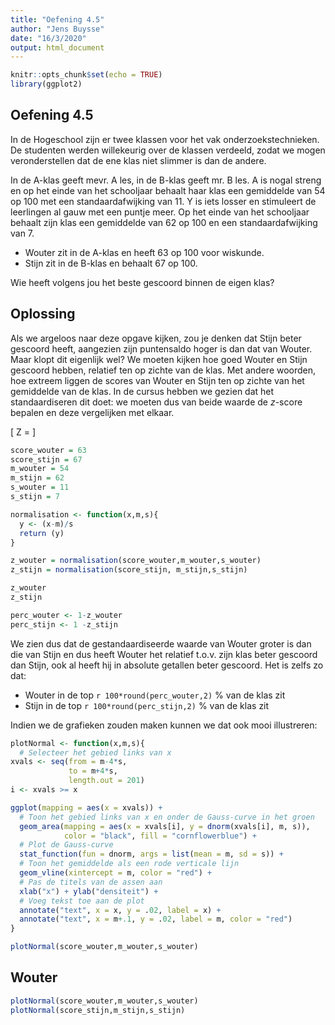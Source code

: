 ```yaml
---
title: "Oefening 4.5"
author: "Jens Buysse"
date: "16/3/2020"
output: html_document
---
```


```r
knitr::opts_chunk$set(echo = TRUE)
library(ggplot2)
```

## Oefening 4.5
In de Hogeschool zijn er twee klassen voor het vak onderzoekstechnieken. De studenten werden willekeurig over de klassen verdeeld, zodat we mogen veronderstellen dat de ene klas niet slimmer is dan de andere.

In de A-klas geeft mevr. A les, in de B-klas geeft mr. B les. A is nogal streng en op het einde van het schooljaar behaalt haar klas een gemiddelde van 54 op 100 met een standaardafwijking van 11.
Y is iets losser en stimuleert de leerlingen al gauw met een puntje meer. Op het einde van het schooljaar behaalt zijn klas een gemiddelde van 62 op 100 en een standaardafwijking van 7.

- Wouter zit in de A-klas en heeft 63 op 100 voor wiskunde. 
- Stijn zit in de B-klas en behaalt 67 op 100.

Wie heeft volgens jou het beste gescoord binnen de eigen klas?

## Oplossing

Als we argeloos naar deze opgave kijken, zou je denken dat Stijn beter gescoord heeft, aangezien zijn puntensaldo hoger is dan dat van Wouter. Maar klopt dit eigenlijk wel? We moeten kijken hoe goed Wouter en Stijn gescoord hebben, relatief ten op zichte van de klas. Met andere woorden, hoe extreem liggen de scores van Wouter en Stijn ten op zichte van het gemiddelde van de klas. In de cursus hebben we gezien dat het standaardiseren dit doet: we moeten dus van beide waarde de $z$-score bepalen en deze vergelijken met elkaar. 

\[ Z = \frac{x - \mu}{\sigma} \]

```r
score_wouter = 63
score_stijn = 67
m_wouter = 54
m_stijn = 62
s_wouter = 11
s_stijn = 7

normalisation <- function(x,m,s){
  y <- (x-m)/s
  return (y)
}

z_wouter = normalisation(score_wouter,m_wouter,s_wouter)
z_stijn = normalisation(score_stijn, m_stijn,s_stijn)

z_wouter
z_stijn

perc_wouter <- 1-z_wouter
perc_stijn <- 1 -z_stijn
```

We zien dus dat de gestandaardiseerde waarde van Wouter groter is dan die van Stijn en dus heeft Wouter het relatief t.o.v. zijn klas beter gescoord dan Stijn, ook al heeft hij in absolute getallen beter gescoord. Het is zelfs zo dat:

- Wouter in de top `r 100*round(perc_wouter,2)` % van de klas zit
- Stijn in de top `r 100*round(perc_stijn,2)` % van de klas zit

Indien we de grafieken zouden maken kunnen we dat ook mooi illustreren:

```r
plotNormal <- function(x,m,s){
  # Selecteer het gebied links van x
xvals <- seq(from = m-4*s,
             to = m+4*s,
             length.out = 201)
i <- xvals >= x

ggplot(mapping = aes(x = xvals)) +
  # Toon het gebied links van x en onder de Gauss-curve in het groen
  geom_area(mapping = aes(x = xvals[i], y = dnorm(xvals[i], m, s)), 
            color = "black", fill = "cornflowerblue") +
  # Plot de Gauss-curve
  stat_function(fun = dnorm, args = list(mean = m, sd = s)) +
  # Toon het gemiddelde als een rode verticale lijn
  geom_vline(xintercept = m, color = "red") +
  # Pas de titels van de assen aan
  xlab("x") + ylab("densiteit") +
  # Voeg tekst toe aan de plot
  annotate("text", x = x, y = .02, label = x) +
  annotate("text", x = m+.1, y = .02, label = m, color = "red")
}

plotNormal(score_wouter,m_wouter,s_wouter)
```

## Wouter
```r
plotNormal(score_wouter,m_wouter,s_wouter)
plotNormal(score_stijn,m_stijn,s_stijn)
```
